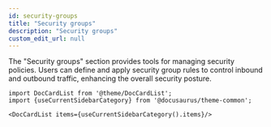 ```yaml
---
id: security-groups
title: "Security groups"
description: "Security groups"
custom_edit_url: null
---
```




The "Security groups" section provides tools for managing security policies. Users can define and apply security group rules to control inbound and outbound traffic, enhancing the overall security posture.




```mdx-code-block
import DocCardList from '@theme/DocCardList';
import {useCurrentSidebarCategory} from '@docusaurus/theme-common';

<DocCardList items={useCurrentSidebarCategory().items}/>
```
      